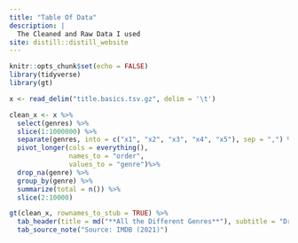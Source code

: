 ```yaml
---
title: "Table Of Data"
description: |
  The Cleaned and Raw Data I used
site: distill::distill_website
---
```


```r
knitr::opts_chunk$set(echo = FALSE)
library(tidyverse)
library(gt)

x <- read_delim("title.basics.tsv.gz", delim = '\t')

clean_x <- x %>%
  select(genres) %>% 
  slice(1:1000000) %>%
  separate(genres, into = c("x1", "x2", "x3", "x4", "x5"), sep = ",") %>%
  pivot_longer(cols = everything(),
               names_to = "order", 
               values_to = "genre")%>%
  drop_na(genre) %>%
  group_by(genre) %>%
  summarize(total = n()) %>%
  slice(2:10000)

```

```r

gt(clean_x, rownames_to_stub = TRUE) %>%
  tab_header(title = md("**All the Different Genres**"), subtitle = "Drama is the Most Used Genre") %>%
  tab_source_note("Source: IMDB (2021)")

```

